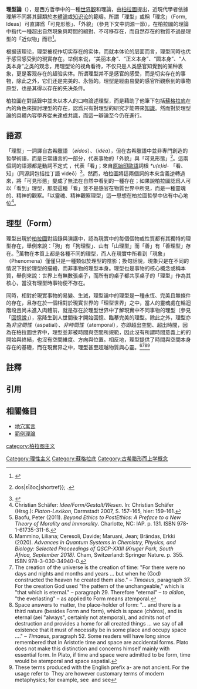 {{Translating|||time=2020-07-10T15:43:44+00:00}}
'''理型論'''{{註|「理型」譯自古希臘語 {{lang|grc|εἶδος}}、{{lang|grc|ἰδέα}}（參見[[#語源|語源]]）；「理型論」在歐洲語言中的命名包括古希臘語：{{lang|grc|ἡ περὶ τῶν ἰδεῶν ὑπόληψις}}（出自[[第歐根尼·拉爾修|第歐根尼·拉爾修]]<ref>{{Cite web |url=http://www.perseus.tufts.edu/hopper/text?doc=Perseus%3Atext%3A1999.01.0258%3Abook%3D3%3Achapter%3D1 |title=Diogenes Laertius, 3.15. |accessdate=2020-07-10 |archive-date=2014-04-28 |archive-url=https://web.archive.org/web/20140428041249/http://www.perseus.tufts.edu/hopper/text?doc=Perseus%3Atext%3A1999.01.0258%3Abook%3D3%3Achapter%3D1 |dead-url=no }}</ref>）、{{lang-la|doctrina formarum}}、{{lang-de|Ideenlehre}}、{{lang-en|theory of forms}}（又作 {{lang|en|theory of ideas}}）、{{lang-fr|théorie des formes}}等。}}（{{Lang-en|theory of Forms,  theory of Ideas}}），是西方哲學中的一種[[世界觀|世界觀]]和理論，由[[柏拉圖|柏拉圖]]提出，近現代學者依據理解不同將其歸類於[[本体论_(哲学)|本體論]]或[[知识论|知识论]]的範疇。所謂「理型」或稱「理念」（Form, Ideas）可直譯爲「可見形態」、「外貌」（參見下文中詞源一節），在柏拉圖的理論中指代一種超出自然現象與時間的絕對、不可移存在，而自然存在的物質不過是理型的「近似物」而已<ref>{{Cite book|last=Watt|first=Stephen|url=https://archive.org/details/republic0000plat|title=''Plato: Republic''|publisher=Wordsworth Editions|year=1997|isbn=1-85326-483-0|place=London|pages=xiv–xvi|chapter="Introduction: The Theory of Forms (Books 5-7)"|chapter-url=https://archive.org/details/republic0000plat}}</ref>。

根据该理论，理型被视作切实存在的实体，而就本体论的层面而言，理型同時也优于感官感受到的現實存在。举例来说，“美丽本身”、“正义本身”、“圆本身”、“人类本身”之类的观念，用理型论的视角看待，不仅只是人类感官知覺到的某种表象，更是客观存在的超验实体。所谓理型并不是感官的感受，而是切实存在的事物，除此之外，它们还是完美的、永恆的。理型是經由易變的感官所觀察到的事物原型，也是其得以存在的先决条件。

柏拉圖在對話錄中並未以本人的口吻論述理型，而是藉助了他筆下包括[[蘇格拉底|蘇格拉底]]在內的角色來探討理型的存在，認爲只有對理型的研究才能帶來[[知識|知識]]。然而對於理型論的具體內容學界從未達成共識，而這一辯論至今仍在進行。

==語源==
「理型」一詞譯自古希臘語 {{lang|grc|εἶδος}}（''eîdos''）、{{lang|grc|ἰδέα}}（''idéa''），但在古希臘語中並非專門創造的哲學術語，而是日常語言的一部分，代表事物的「外貌」與「可見形態」<ref>{{LSJ|ei){{=}}dos|εἶδος|shortref}}; {{LSJ|i)de/a|ἰδέα|shortref}}.</ref>。這兩個詞的語源都是動詞不定式 {{lang|grc|ἰδεῖν}}，代表「看」；來自[[原始印歐語|原始印歐語]]詞根 ''*u(e)id-'' 「看、知」（同源詞包括拉丁語 videō）<ref>{{cite book |author1=Robert Beekes |title=''Etymological Dictionary of Greek'', Vol. 1 |date=2010 |publisher=Brill |location=Leiden |isbn=978-90-04-17420-7 |page=577}}</ref>。然而，柏拉圖將這兩個詞的本來含義逆轉過來，將「可見形態」變成了無法在自然中看到的一種存在；如果說柏拉圖認爲人可以「看到」理型，那麼這種「看」並不是感官在物質世界中所見，而是一種靈魂的、精神的觀察。「以靈魂、精神觀察理型」這一思想在柏拉圖哲學中佔有中心地位<ref>Christian Schäfer: ''Idee/Form/Gestalt/Wesen''. In: Christian Schäfer (Hrsg.): ''Platon-Lexikon'', Darmstadt 2007, S. 157–165, hier: 159–161.</ref>。

== 理型（Form） ==
理型出現於[[柏拉图|柏拉圖]]對話錄與演講中，認為現實中的每個個物或性質都有其獨特的理型存在，舉例來說：「狗」有「狗理型」、山有「山理型」而「善」有「善理型」存在。<ref>Baofu, Peter (2011). ''Beyond Ethics to PostEthics: A Preface to a New Theory of Morality and Immorality''. Charlotte, NC: IAP. p. 131. ISBN <bdi>978-1-61735-311-6</bdi>.</ref>萬物在本質上都是各種不同的理型，而人在現實中所看到「現象」（Phenomena）僅僅只是一種類似於理型的陰影；換句話說，現象只是在不同的情況下對於理型的描繪，而非事物的理型本身。理型也是事物的核心概念或稱本質，舉例來說：世界上有無數張桌子，而所有的桌子都共享桌子的「理型」作為其核心，當沒有理型時事物便不存在。

同時，相對於現實事物的易變、生滅，理型論中的理型是一種永恆、完美且無條件的存在，且存在於一個相對於現實世界的「理型世界」之中，當人的靈魂處在輪迴階段且尚未進入肉體前，就是存在於理型世界中了解現實中不同事物的理型（參見「[[回憶說|回憶說]]」），當降生到人世間後才開始回憶、臨摹完美的理型。除此之外，理型亦為''非空間性''（aspatial）、''非時間性''（atemporal），亦即超出空間、超出時間，因為在柏拉圖世界中，理型並非被時間與空間所規範，因此沒有所謂時間意義上的的開始與終結，也沒有空間維度、方向與位置。相反地，理型提供了時間與空間本身存在的基礎，而在現實界之中，理型甚至超越物質與心靈。<ref>Mammino, Liliana; Ceresoli, Davide; Maruani, Jean; Brändas, Erkki (2020). ''Advances in Quantum Systems in Chemistry, Physics, and Biology: Selected Proceedings of QSCP-XXIII (Kruger Park, South Africa, September 2018)''. Cham, Switzerland: Springer Nature. p. 355. ISBN <bdi>978-3-030-34940-0</bdi>.</ref><ref>The creation of the universe is the creation of time: "For there were no days and nights and months and years ... but when he (God) constructed the heaven he created them also." – ''Timaeus'', paragraph 37. For the creation God used "the pattern of the unchangeable," which is "that which is eternal." – paragraph 29. Therefore "eternal" – ''to aïdion'', "the everlasting" – as applied to Form means atemporal.</ref><ref>Space answers to matter, the place-holder of form: "... and there is a third nature (besides Form and form), which is space (chōros), and is eternal (aei "always", certainly not atemporal), and admits not of destruction and provides a home for all created things ... we say of all existence that it must of necessity be in some place and occupy space ...." – ''Timaeus'', paragraph 52. Some readers will have long since remembered that in Aristotle time and space are accidental forms. Plato does not make this distinction and concerns himself mainly with essential form. In Plato, if time and space were admitted to be form, time would be atemporal and space aspatial.</ref><ref>These terms produced with the English prefix a- are not ancient. For the usage refer to  They are however customary terms of modern metaphysics; for example, see  and see </ref>

==註釋==
{{reflist|group="註"}}

==引用==
{{reflist}}

==相關條目==
*[[地穴寓言|地穴寓言]]
*[[範例理論|範例理論]]

{{DEFAULTSORT:Theory Of Forms}}
[[category:柏拉图主义|category:柏拉图主义]]
[[Category:理性主义|Category:理性主义]]
[[Category:蘇格拉底|Category:蘇格拉底]]
[[Category:古希腊形而上学概念|Category:古希腊形而上学概念]]